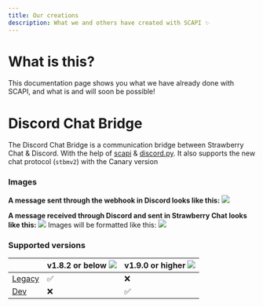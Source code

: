 ```yaml
---
title: Our creations
description: What we and others have created with SCAPI ✨
---
```


# What is this?
This documentation page shows you what we have already done with SCAPI, and what is and will soon be possible!

# Discord Chat Bridge
The Discord Chat Bridge is a communication bridge between Strawberry Chat & Discord.
With the help of [scapi](https://raw.githubusercontent.com/Strawberry-Foundations/strawberry-chat/main/bot/scapi.py) & [discord.py](https://github.com/Rapptz/discord.py).
It also supports the new chat protocol (`stbmv2`) with the Canary version

### Images
**A message sent through the webhook in Discord looks like this:**
![](https://media.discordapp.net/attachments/880513737948270642/1175920307203215520/image.png)

**A message received through Discord and sent in Strawberry Chat looks like this:**
![](https://media.discordapp.net/attachments/880513737948270642/1175921076119814254/image.png)
Images will be formatted like this: ![](https://media.discordapp.net/attachments/880513737948270642/1175921507231338548/image.png)


### Supported versions
|                                                                                                       | v1.8.2 or below ![](https://img.shields.io/badge/Stable-success) | v1.9.0 or higher ![](https://img.shields.io/badge/Dev-cyan) |
|-------------------------------------------------------------------------------------------------------|---------------------------------------------------------|--------------------------------------------------------|
| [Legacy](https://github.com/Strawberry-Foundations/strawberry-chat/tree/legacy/discord)               | ✅                                                     | ❌                                                     |
| [Dev](https://github.com/Strawberry-Foundations/strawberry-chat/tree/main/discord)                    | ❌                                                     | ✅                                                     | 